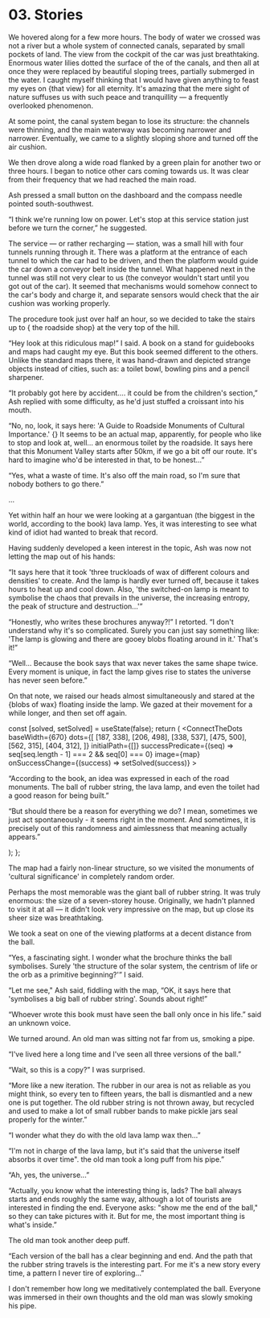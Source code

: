

# 03. Stories

We hovered along for a few more hours. The body of water we crossed was not a river but a whole
system of connected canals, separated by small pockets of land. The view from the cockpit of the car
was just breathtaking. Enormous water lilies dotted the surface of the of the canals, and then all
at once they were replaced by beautiful sloping trees, partially submerged in the water. I caught
myself thinking that I would have given anything to feast my eyes on
{<TV video="qZ0_aa6RxvQ" from="59:20">that view</TV>} for all eternity. It's amazing that the mere
sight of nature suffuses us with such peace and tranquillity — a frequently overlooked phenomenon.

At some point, the canal system began to lose its structure: the channels were thinning, and the
main waterway was becoming narrower and narrower. Eventually, we came to a slightly sloping shore
and turned off the air cushion.

We then drove along a wide road flanked by a green plain for another two or three hours. I began to
notice other cars coming towards us. It was clear from their frequency that we had reached the main
road.

Ash pressed a small button on the dashboard and the compass needle pointed south-southwest.

“I think we're running low on power. Let's stop at this service station just before we turn the
corner,” he suggested.

The service — or rather recharging — station, was a small hill with four tunnels running through it.
There was a platform at the entrance of each tunnel to which the car had to be driven, and then the
platform would guide the car down a conveyor belt inside the tunnel. What happened next in the
tunnel was still not very clear to us (the conveyor wouldn't start until you got out of the car). It
seemed that mechanisms would somehow connect to the car's body and charge it, and separate sensors
would check that the air cushion was working properly.

The procedure took just over half an hour, so we decided to take the stairs up to
{<TV video="SoJFPa3wfJ0" from="2:52" withSound> the roadside shop</TV>} at the very top of the hill.

“Hey look at this ridiculous map!” I said. A book on a stand for guidebooks and maps had caught my
eye. But this book seemed different to the others. Unlike the standard maps there, it was hand-drawn
and depicted strange objects instead of cities, such as: a toilet bowl, bowling pins and a pencil
sharpener.

“It probably got here by accident…. it could be from the children's section,” Ash replied with some
difficulty, as he'd just stuffed a croissant into his mouth.

“No, no, look, it says here: 'A Guide to Roadside Monuments of Cultural Importance.'
{<Gem oct={4} />} It seems to be an actual map, apparently, for people who like to stop and look at,
well… an enormous toilet by the roadside. It says here that this Monument Valley starts after 50km,
if we go a bit off our route. It's hard to imagine who'd be interested in that, to be honest...”

“Yes, what a waste of time. It's also off the main road, so I'm sure that nobody bothers to go
there.”

...

Yet within half an hour we were looking at a gargantuan (the biggest in the world, according to the
book) lava lamp. Yes, it was interesting to see what kind of idiot had wanted to break that record.

Having suddenly developed a keen interest in the topic, Ash was now not letting the map out of his
hands:

“It says here that it took 'three truckloads of wax of different colours and densities' to create.
And the lamp is hardly ever turned off, because it takes hours to heat up and cool down. Also, 'the
switched-on lamp is meant to symbolise the chaos that prevails in the universe, the increasing
entropy, the peak of structure and destruction...'”

“Honestly, who writes these brochures anyway?!” I retorted. “I don't understand why it's so
complicated. Surely you can just say something like: 'The lamp is glowing and there are gooey blobs
floating around in it.' That's it!”

“Well... Because the book says that wax never takes the same shape twice. Every moment is unique, in
fact the lamp gives rise to states the universe has never seen before.”

On that note, we raised our heads almost simultaneously and stared at the
{<TV video="zbo6jUGrwdk">blobs of wax</TV>} floating inside the lamp. We gazed at their movement for
a while longer, and then set off again.

  const [solved, setSolved] = useState(false);
  return (
    <ConnectTheDots
      baseWidth={670}
      dots={[
        [187, 338],
        [206, 498],
        [338, 537],
        [475, 500],
        [562, 315],
        [404, 312],
      ]}
      initialPath={[]}
      successPredicate={(seq) => seq[seq.length - 1] === 2 && seq[0] === 0}
      image={map}
      onSuccessChange={(success) => setSolved(success)}
    >
      <Aside sticky>
        <p>
          <Spoiler reveal={solved}>
            “According to the book, an idea was expressed in each of the road monuments. The ball of
            rubber string, the lava lamp, and even the toilet had a good reason for being built.”
          </Spoiler>
        </p>
        <p>
          <Spoiler reveal={solved}>
            “But should there be a reason for everything we do? I mean, sometimes we just act
            spontaneously - it seems right in the moment. And sometimes, it is precisely out of this
            randomness and aimlessness that meaning actually appears.”
          </Spoiler>
        </p>
      </Aside>
    </ConnectTheDots>
  );
};

<MapPuzzle />

The map had a fairly non-linear structure, so we visited the monuments of 'cultural significance' in
completely random order.

Perhaps the most memorable was <TV video="LOiCbf65B2Y" from="0:35">the giant ball of rubber
string</TV>. It was truly enormous: the size of a seven-storey house. Originally, we hadn't planned
to visit it at all — it didn't look very impressive on the map, but up close its sheer size was
breathtaking.

We took a seat on one of the viewing platforms at a decent distance from the ball.

“Yes, a fascinating sight. I wonder what the brochure thinks the ball symbolises. Surely 'the
structure of the solar system, the centrism of life or the orb as a primitive beginning?'” I said.

“Let me see," Ash said, fiddling with the map, “OK, it says here that 'symbolises a big ball of
rubber string'. Sounds about right!”

“Whoever wrote this book must have seen the ball only once in his life.” said an unknown voice.

We turned around. An old man was sitting not far from us, smoking a pipe.

“I've lived here a long time and I've seen all three versions of the ball.”

“Wait, so this is a copy?” I was surprised.

“More like a new iteration. The rubber in our area is not as reliable as you might think, so every
ten to fifteen years, the ball is dismantled and a new one is put together. The old rubber string is
not thrown away, but recycled and used to make a lot of small rubber bands to make pickle jars seal
properly for the winter.”

“I wonder what they do with the old lava lamp wax then...”

“I'm not in charge of the lava lamp, but it's said that the universe itself absorbs it over time".
the old man took a long puff from his pipe.”

“Ah, yes, the universe...”

“Actually, you know what the interesting thing is, lads? The ball always starts and ends roughly the
same way, although a lot of tourists are interested in finding the end. Everyone asks: "show me the
end of the ball," so they can take pictures with it. But for me, the most important thing is what's
inside.”

The old man took another deep puff.

“Each version of the ball has a clear beginning and end. And the path that the rubber string travels
is the interesting part. For me it's a new story every time, a pattern I never tire of exploring...”

I don't remember how long we meditatively contemplated the ball. Everyone was immersed in their own
thoughts and the old man was slowly smoking his pipe.
